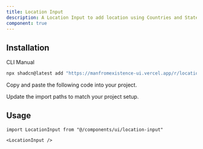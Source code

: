 ```yaml
---
title: Location Input
description: A Location Input to add location using Countries and States.
component: true
---
```


<ComponentPreview name="location-input-demo" description="A Location Input component." />

## Installation

<Tabs defaultValue="cli">

<TabsList>
  <TabsTrigger value="cli">CLI</TabsTrigger>
  <TabsTrigger value="manual">Manual</TabsTrigger>
</TabsList>
<TabsContent value="cli">

```bash
npx shadcn@latest add "https://manfromexistence-ui.vercel.app/r/location-input"
```

</TabsContent>

<TabsContent value="manual">

<Steps>

<Step>Copy and paste the following code into your project.</Step>

<ComponentSource name="location-input" />

<Step>Update the import paths to match your project setup.</Step>

</Steps>

</TabsContent>

</Tabs>

## Usage

```tsx
import LocationInput from "@/components/ui/location-input"
```

```tsx
<LocationInput />
```
